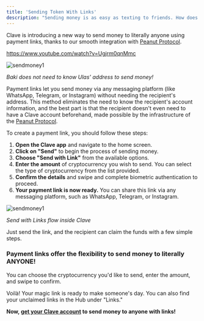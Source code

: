 ```yaml
---
title: 'Sending Token With Links'
description: "Sending money is as easy as texting to friends. How does it work? Let's learn the details and see how simple it can be:"
---
```


Clave is introducing a new way to send money to literally anyone using payment links, thanks to our smooth integration with [Peanut Protocol](https://peanut.to/?ref=blog2.getclave.io).

https://www.youtube.com/watch?v=Ugjrm0qnMmc

![sendmoney1](./images/sendmoney2.png)

*Baki does not need to know Ulas' address to send money!*

Payment links let you send money via any messaging platform (like WhatsApp, Telegram, or Instagram) without needing the recipient's address. This method eliminates the need to know the recipient's account information, and the best part is that the recipient doesn't even need to have a Clave account beforehand, made possible by the infrastructure of the [Peanut Protocol](https://twitter.com/PeanutProtocol?ref=blog2.getclave.io).

To create a payment link, you should follow these steps: 

1. **Open the Clave app** and navigate to the home screen.
2. **Click on "Send"** to begin the process of sending money.
3. **Choose "Send with Link"** from the available options.
4. **Enter the amount** of cryptocurrency you wish to send. You can select the type of cryptocurrency from the list provided.
6. **Confirm the details** and swipe and complete biometric authentication to proceed.
7. **Your payment link is now ready.** You can share this link via any messaging platform, such as WhatsApp, Telegram, or Instagram.

![sendmoney1](./images/sendmoney1.png)

*Send with Links flow inside Clave*


Just send the link, and the recipient can claim the funds with a few simple steps.

### **Payment links offer the flexibility to send money to literally ANYONE!**

You can choose the cryptocurrency you'd like to send, enter the amount, and swipe to confirm.

Voilà! Your magic link is ready to make someone's day. You can also find your unclaimed links in the Hub under "Links."


**Now, [get your Clave account](https://blog.getclave.io/getclave.io/download) to send money to anyone with links!**
